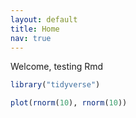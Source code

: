 ```yaml
---
layout: default
title: Home
nav: true
---
```


Welcome, testing Rmd


```r
library("tidyverse")
```

```r
plot(rnorm(10), rnorm(10))
```

